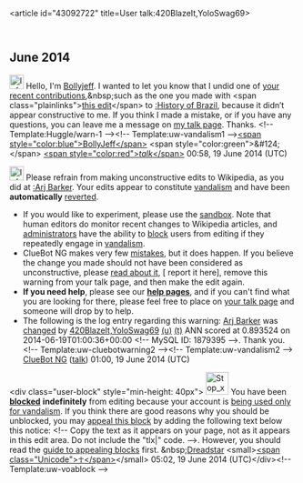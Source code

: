 <article id="43092722" title=User talk:420BlazeIt,YoloSwag69>
	<talkpage id="43092722" title="User talk:420BlazeIt,YoloSwag69">
== June 2014 ==

[[File:Information.svg|25px|alt=Information icon]] Hello, I'm [[User:Bollyjeff|Bollyjeff]]. I wanted to let you know that I undid one of [[Special:Contributions/420BlazeIt,YoloSwag69|your recent contributions]],&amp;nbsp;such as the one you made with &lt;span class=&quot;plainlinks&quot;&gt;[https://en.wikipedia.org/w/index.php?title=History%20of%20Brazil&amp;diff=613502038 this edit]&lt;/span&gt; to [[:History of Brazil]], because it didn’t appear constructive to me. If you think I made a mistake, or if you have any questions, you can leave me a message on [[User_talk:Bollyjeff|my talk page]]. Thanks. &lt;!-- Template:Huggle/warn-1 --&gt;&lt;!-- Template:uw-vandalism1 --&gt;[[User:Bollyjeff|&lt;span style=&quot;color:blue&quot;&gt;BollyJeff&lt;/span&gt;]] &lt;span style=&quot;color:green&quot;&gt;&amp;#124;&lt;/span&gt; [[User talk:Bollyjeff|&lt;span style=&quot;color:red&quot;&gt;''talk''&lt;/span&gt;]] 00:58, 19 June 2014 (UTC)

[[File:Information orange.svg|left|25px|alt=|link=]] Please refrain from making unconstructive edits to Wikipedia, as you did at [[:Arj Barker]]. Your edits appear to constitute [[Wikipedia:Vandalism|vandalism]] and have been '''automatically''' [[Help:Reverting|reverted]].
* If you would like to experiment, please use the [[WP:Sandbox|sandbox]]. Note that human editors do monitor recent changes to Wikipedia articles, and [[WP:ADMINS|administrators]] have the ability to [[WP:BLOCK|block]] users from editing if they repeatedly engage in [[WP:vandalism|vandalism]].
* ClueBot NG makes very few [[User:ClueBot NG#Information About False Positives|mistakes]], but it does happen. If you believe the change you made should not have been considered as unconstructive, please [[User:ClueBot NG#Information About False Positives|read about it]], [{{User:ClueBot NG/Warnings/FPReport|1879395}} report it here], remove this warning from your talk page, and then make the edit again.
*'''If you need help''', please see our '''[[Help:Contents|help pages]]''', and if you can't find what you are looking for there, please feel free to place {{Tld|Help me}} on [[Special:MyTalk|your talk page]] and someone will drop by to help.
* The following is the log entry regarding this warning: [[Arj Barker]] was [http://en.wikipedia.org/w/index.php?title=Arj+Barker&amp;diff=613502265&amp;oldid=612790597 changed] by [[Special:Contributions/420BlazeIt,YoloSwag69|420BlazeIt,YoloSwag69]] [[User:420BlazeIt,YoloSwag69|(u)]] [[User talk:420BlazeIt,YoloSwag69|(t)]] ANN scored at 0.893524 on 2014-06-19T01:00:36+00:00 &lt;!-- MySQL ID: 1879395 --&gt;. Thank you. &lt;!-- Template:uw-cluebotwarning2 --&gt;&lt;!-- Template:uw-vandalism2 --&gt; [[User:ClueBot NG|ClueBot NG]] ([[User talk:ClueBot NG|talk]]) 01:00, 19 June 2014 (UTC)

&lt;div class=&quot;user-block&quot; style=&quot;min-height: 40px&quot;&gt; [[Image:Stop x nuvola.svg|40px|left|alt=Stop icon]] You have been '''[[Wikipedia:Blocking policy|blocked]]''' '''indefinitely''' from editing because your account is [[Wikipedia:Vandalism-only account|being used only for vandalism]].   If you think there are good reasons why you should be unblocked, you may [[Wikipedia:Appealing a block|appeal this block]] by adding the following text below this notice: &lt;!-- Copy the text as it appears on your page, not as it appears in this edit area. Do not include the &quot;tlx|&quot; code. --&gt;{{tlx|unblock|2=reason=''Your reason here &amp;#126;&amp;#126;&amp;#126;&amp;#126;''}}. However, you should read the [[Wikipedia:Guide to appealing blocks|guide to appealing blocks]] first. &amp;nbsp;[[User:Dreadstar|Dreadstar]] &lt;small&gt;[[User talk:Dreadstar|&lt;span class=&quot;Unicode&quot;&gt;☥&lt;/span&gt;]]&lt;/small&gt;  05:02, 19 June 2014 (UTC)&lt;/div&gt;&lt;!-- Template:uw-voablock --&gt;
	</talkpage>
</article>